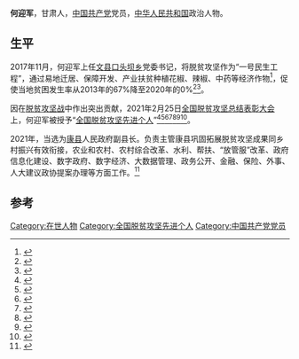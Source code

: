 '''何迎军'''，甘肃人，[[中国共产党|中国共产党]]党员，[[中华人民共和国|中华人民共和国]]政治人物。

== 生平 ==

2017年11月，何迎军上任[[文县|文县]][[口头坝乡|口头坝乡]]党委书记，将脱贫攻坚作为“一号民生工程”，通过易地迁居、保障开发、产业扶贫种植花椒、辣椒、中药等经济作物<ref>{{Cite web|title=教育人扶贫-甘肃教育社|url=http://www.gsedunews.cn/jyrfpcontent-b078bb2ca9ed4d0b9c07f37642ad8a5c.htm|accessdate=2021-04-08|work=www.gsedunews.cn}}</ref>，促使当地贫困发生率从2013年的67%降至2020年的0%<ref>{{Cite web|title=全国脱贫攻坚总结表彰大会在京举行 甘肃省96位先进个人和72个先进集体受表彰 - 经济动态 - 甘肃经济信息网欢迎您！|url=http://www.gsei.com.cn/html/1644/2021-02-26/content-313064.html|accessdate=2021-04-08|work=www.gsei.com.cn}}</ref><ref>{{Cite web|title=脱贫攻坚冲在前 扎根基层谋发展——记全国脱贫攻坚先进个人、文县口头坝乡党委书记何迎军_陇南_中国甘肃网|url=http://gansu.gscn.com.cn/system/2021/03/18/012559213.shtml|accessdate=2021-04-08|work=gansu.gscn.com.cn|archive-date=2021-03-20|archive-url=https://web.archive.org/web/20210320032214/http://gansu.gscn.com.cn/system/2021/03/18/012559213.shtml}}</ref>。

因在[[脱贫攻坚战|脱贫攻坚战]]中作出突出贡献，2021年2月25日[[全国脱贫攻坚总结表彰大会|全国脱贫攻坚总结表彰大会]]上，何迎军被授予“[[全国脱贫攻坚先进个人|全国脱贫攻坚先进个人]]”<ref>{{Cite web|title=关于全国脱贫攻坚先进个人先进集体拟表彰对象的公示|url=https://www.chinanews.com/gn/2021/02-10/9409480.shtml|accessdate=2021-03-12|work=[[中新网|中新网]]|archive-date=2021-02-15|archive-url=https://web.archive.org/web/20210215003222/http://www.chinanews.com/gn/2021/02-10/9409480.shtml}}</ref><ref>{{Cite web|title=全国脱贫攻坚1981名先进个人和1501个先进集体名单发布|url=https://www.thepaper.cn/newsDetail_forward_11460123|accessdate=2021-03-12|work=[[澎湃新闻|澎湃新闻]]|archive-date=2021-02-28|archive-url=https://web.archive.org/web/20210228125058/https://www.thepaper.cn/newsDetail_forward_11460123}}</ref><ref>{{Cite web|title=全国脱贫攻坚先进个人1981名、先进集体1501个 名单公布|url=https://www.bjnews.com.cn/detail/161425514215596.html|accessdate=2021-03-12|work=[[北京新闻网|北京新闻网]]|archive-date=2021-08-20|archive-url=https://web.archive.org/web/20210820171915/https://www.bjnews.com.cn/detail/161425514215596.html}}</ref><ref>{{cite web | title=关于表彰全国脱贫攻坚先进个人和先进集体的决定 | website=人民日报 | date=2013-07-17 | url=http://paper.people.com.cn/rmrb/html/2021-02/26/nw.D110000renmrb_20210226_4-03.htm | language=zh | access-date=2021-03-17 | archive-date=2021-08-13 | archive-url=https://web.archive.org/web/20210813225632/http://paper.people.com.cn/rmrb/html/2021-02/26/nw.D110000renmrb_20210226_4-03.htm }}</ref><ref>{{cite web | title=全国脱贫攻坚先进个人名单 | website=光明日报-光明网 | url=https://epaper.gmw.cn/gmrb/html/2021-02/26/nw.D110000gmrb_20210226_1-08.htm | language=zh | access-date=2021-03-17 | archive-date=2021-12-03 | archive-url=https://web.archive.org/web/20211203003331/https://epaper.gmw.cn/gmrb/html/2021-02/26/nw.D110000gmrb_20210226_1-08.htm }}</ref><ref>{{cite web | title=全国脱贫攻坚1981名先进个人和1501个先进集体名单发布 | website=东方网 | date=2021-02-25 | url=https://n.eastday.com/pnews/161425172177019915 | language=zh | access-date=2021-03-17 | archive-date=2021-12-03 | archive-url=https://web.archive.org/web/20211203003339/https://n.eastday.com/pnews/161425172177019915 }}</ref><ref>{{cite web | title=中共中央国务院关于表彰全国脱贫攻坚先进个人和先进集体的决定 | website=[[环球网|环球网]] | url=https://china.huanqiu.com/article/424sBpZGkdl | language=zh | access-date=2021-03-17 | archive-date=2021-08-20 | archive-url=https://web.archive.org/web/20210820144800/https://china.huanqiu.com/article/424sBpZGkdl }}</ref>。

2021年，当选为[[康县|康县]]人民政府副县长。负责主管康县巩固拓展脱贫攻坚成果同乡村振兴有效衔接，农业和农村、农村综合改革、水利、帮扶、“放管服”改革、政府信息化建设、数字政府、数字经济、大数据管理、政务公开、金融、保险、外事、人大建议政协提案办理等方面工作。<ref>{{cite web |title=何迎军 |url=http://gskx.gov.cn/Template/childdt?newsid=314313 |website=康县人民政府入口网站 |accessdate=2021-11-22}}</ref>

==参考==
{{Reflist}}

[[Category:在世人物|Category:在世人物]]
[[Category:全国脱贫攻坚先进个人|Category:全国脱贫攻坚先进个人]]
[[Category:中国共产党党员|Category:中国共产党党员]]